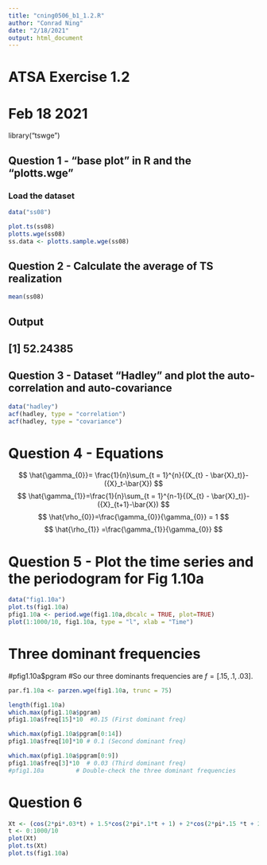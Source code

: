 ---
title: "cning0506_b1_1.2.R"
author: "Conrad Ning"
date: "2/18/2021"
output: html_document
---



# ATSA Exercise 1.2
# Feb 18 2021

library("tswge")

## Question 1 - "base plot" in R and the "plotts.wge"

### Load the dataset
```{r pressure, echo=FALSE}
data("ss08")

plot.ts(ss08)
plotts.wge(ss08)
ss.data <- plotts.sample.wge(ss08)
```

## Question 2 - Calculate the average of TS realization 
```{r pressure, echo=FALSE}
mean(ss08)
```

## Output
## [1] 52.24385

## Question 3 - Dataset "Hadley" and plot the auto-correlation and auto-covariance 
```{r pressure, echo=FALSE}
data("hadley")
acf(hadley, type = "correlation")
acf(hadley, type = "covariance")
```

# Question 4 - Equations 
$$
\hat{\gamma_{0}}= \frac{1}{n}\sum_{t = 1}^{n}{(X_{t} - \bar{X}_t)}- ({X}_t-\bar{X})
$$
$$
\hat{\gamma_{1}}=\frac{1}{n}\sum_{t = 1}^{n-1}{(X_{t} - \bar{X}_t)}- ({X}_{t+1}-\bar{X})
$$
$$
\hat{\rho_{0}}=\frac{\gamma_{0}}{\gamma_{0}} = 1
$$
$$
\hat{\rho_{1}} =\frac{\gamma_{1}}{\gamma_{0}}
$$


# Question 5 - Plot the time series and the periodogram for Fig 1.10a 
```{r pressure, echo=FALSE}
data("fig1.10a")
plot.ts(fig1.10a)
pfig1.10a <- period.wge(fig1.10a,dbcalc = TRUE, plot=TRUE)
plot(1:1000/10, fig1.10a, type = "l", xlab = "Time")
```
# Three dominant frequencies 
#pfig1.10a$pgram
#So our three dominants frequencies are $f = [.15, .1, .03]$.

```{r pressure, echo=FALSE}
par.f1.10a <- parzen.wge(fig1.10a, trunc = 75)

length(fig1.10a)
which.max(pfig1.10a$pgram)
pfig1.10a$freq[15]*10  #0.15 (First dominant freq)

which.max(pfig1.10a$pgram[0:14])
pfig1.10a$freq[10]*10 # 0.1 (Second dominant freq)

which.max(pfig1.10a$pgram[0:9])
pfig1.10a$freq[3]*10  # 0.03 (Third dominant freq)
#pfig1.10a         # Double-check the three dominant frequencies 

```

# Question 6 

```{r pressure, echo=FALSE}
Xt <- (cos(2*pi*.03*t) + 1.5*cos(2*pi*.1*t + 1) + 2*cos(2*pi*.15 *t + 2.5))
t <- 0:1000/10
plot(Xt)
plot.ts(Xt)
plot.ts(fig1.10a)
```










